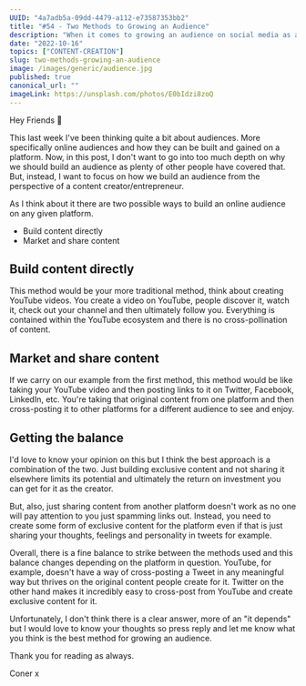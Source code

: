 ```yaml
---
UUID: "4a7adb5a-09dd-4479-a112-e73587353bb2"
title: "#54 - Two Methods to Growing an Audience"
description: "When it comes to growing an audience on social media as a content creator there are two possible methods. We cover both in this week's edition."
date: "2022-10-16"
topics: ["CONTENT-CREATION"]
slug: two-methods-growing-an-audience
image: /images/generic/audience.jpg
published: true
canonical_url: ""
imageLink: https://unsplash.com/photos/E0bIdzi8zoQ
---
```


Hey Friends 👋

This last week I've been thinking quite a bit about audiences. More specifically online audiences and how they can be built and gained on a platform. Now, in this post, I don't want to go into too much depth on why we should build an audience as plenty of other people have covered that. But, instead, I want to focus on how we build an audience from the perspective of a content creator/entrepreneur.

As I think about it there are two possible ways to build an online audience on any given platform.

- Build content directly
- Market and share content

## Build content directly

This method would be your more traditional method, think about creating YouTube videos. You create a video on YouTube, people discover it, watch it, check out your channel and then ultimately follow you. Everything is contained within the YouTube ecosystem and there is no cross-pollination of content.

## Market and share content

If we carry on our example from the first method, this method would be like taking your YouTube video and then posting links to it on Twitter, Facebook, LinkedIn, etc. You're taking that original content from one platform and then cross-posting it to other platforms for a different audience to see and enjoy.

## Getting the balance

I'd love to know your opinion on this but I think the best approach is a combination of the two. Just building exclusive content and not sharing it elsewhere limits its potential and ultimately the return on investment you can get for it as the creator.

But, also, just sharing content from another platform doesn't work as no one will pay attention to you just spamming links out. Instead, you need to create some form of exclusive content for the platform even if that is just sharing your thoughts, feelings and personality in tweets for example.

Overall, there is a fine balance to strike between the methods used and this balance changes depending on the platform in question. YouTube, for example, doesn't have a way of cross-posting a Tweet in any meaningful way but thrives on the original content people create for it. Twitter on the other hand makes it incredibly easy to cross-post from YouTube and create exclusive content for it.

Unfortunately, I don't think there is a clear answer, more of an "it depends" but I would love to know your thoughts so press reply and let me know what you think is the best method for growing an audience.

Thank you for reading as always.

Coner x
